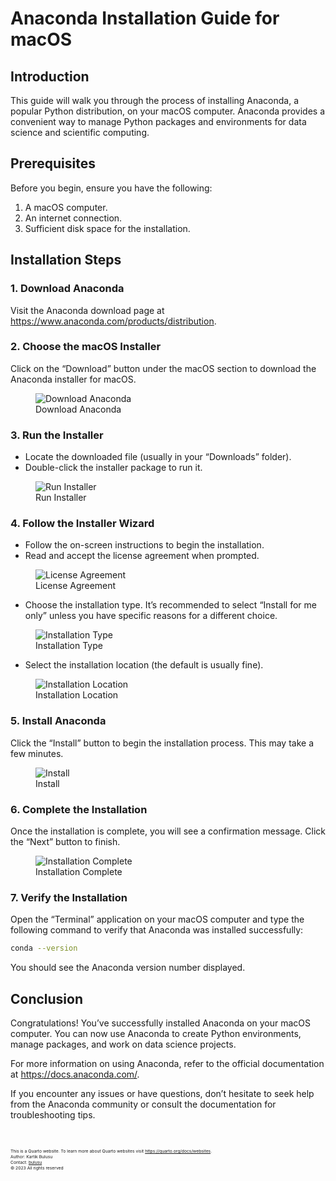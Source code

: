 # Anaconda Installation Guide for macOS

## Introduction

This guide will walk you through the process of installing Anaconda, a popular Python distribution, on your macOS computer. Anaconda provides a convenient way to manage Python packages and environments for data science and scientific computing.

## Prerequisites

Before you begin, ensure you have the following:

1. A macOS computer.
2. An internet connection.
3. Sufficient disk space for the installation.

## Installation Steps

### 1. Download Anaconda

Visit the Anaconda download page at [https://www.anaconda.com/products/distribution](https://www.anaconda.com/products/distribution).

### 2. Choose the macOS Installer

Click on the "Download" button under the macOS section to download the Anaconda installer for macOS.

![Download Anaconda](path/to/screenshot-1.png)

### 3. Run the Installer

- Locate the downloaded file (usually in your "Downloads" folder).
- Double-click the installer package to run it.

![Run Installer](path/to/screenshot-2.png)

### 4. Follow the Installer Wizard

- Follow the on-screen instructions to begin the installation.
- Read and accept the license agreement when prompted.

![License Agreement](path/to/screenshot-3.png)

- Choose the installation type. It's recommended to select "Install for me only" unless you have specific reasons for a different choice.

![Installation Type](path/to/screenshot-4.png)

- Select the installation location (the default is usually fine).

![Installation Location](path/to/screenshot-5.png)

### 5. Install Anaconda

Click the "Install" button to begin the installation process. This may take a few minutes.

![Install](path/to/screenshot-6.png)

### 6. Complete the Installation

Once the installation is complete, you will see a confirmation message. Click the "Next" button to finish.

![Installation Complete](path/to/screenshot-7.png)

### 7. Verify the Installation

Open the "Terminal" application on your macOS computer and type the following command to verify that Anaconda was installed successfully:

```bash
conda --version
```


You should see the Anaconda version number displayed.

## Conclusion

Congratulations! You've successfully installed Anaconda on your macOS computer. You can now use Anaconda to create Python environments, manage packages, and work on data science projects.

For more information on using Anaconda, refer to the official documentation at [https://docs.anaconda.com/](https://docs.anaconda.com/).

If you encounter any issues or have questions, don't hesitate to seek help from the Anaconda community or consult the documentation for troubleshooting tips.

<br>
<footer>
  <p><small><small><small><small>This is a Quarto website. To learn more about Quarto websites visit <https://quarto.org/docs/websites>.<br>
  Author: Kartik Bulusu<br>
  Contact: <a href="mailto:bulusu@gwu.edu">bulusu</a><br>
  &copy; 2023 All rights reserved</small></small></small></small></p>
</footer>